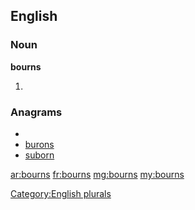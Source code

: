 ==English==

===Noun===
'''bourns'''

# {{plural of|[[bourn]]}}

===Anagrams===
* {{alphagram|bnorsu}}
* [[burons#English|burons]]
* [[suborn#English|suborn]]


[[Category:English plurals]]

[[ar:bourns]]
[[fr:bourns]]
[[mg:bourns]]
[[my:bourns]]